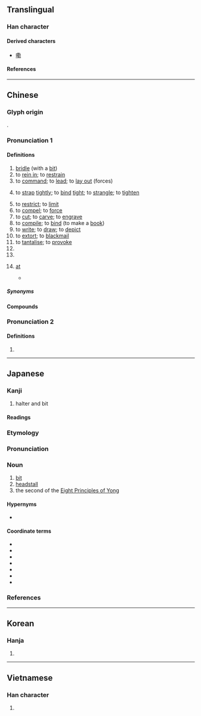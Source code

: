 {{character info}}
==Translingual==

===Han character===
{{Han char|rn=19|rad=力|as=09|sn=11|four=44527|canj=TJKS|ids=⿰革力}}

====Derived characters====
* [[嘞]]

====References====
{{Han ref|kx=0148.100|dkj=02386|dj=0333.200|hdz=10374.010|uh=52D2}}

----

==Chinese==
{{zh-forms}}

===Glyph origin===
{{Han etym}}
{{Han compound|革|力|ls=psc|c1=s|c2=p}}.

===Pronunciation 1===
{{zh-pron
|m=lè,lēi
|m_note=lēi - vernacular (“to tie tight”) - lè - literary (other senses)
|c=lak6,laak6
|h=pfs=
|md=lĕk
|mn=qz:lia̍k/tw,xm,zz:le̍k/qz:liak/tw:leh/xm:le̍h
|mn_note=lia̍k/le̍k/liak - literary; leh/le̍h - vernacular
|mn-t=lêg8
|w=5leq
|mc=y
|oc=y
|cat=n,v,cl,pn
}}

====Definitions====
{{zh-hanzi}}

# [[bridle]] (with a [[bit]])
# to [[rein in]]; to [[restrain]]
# to [[command]]; to [[lead]]; to [[lay out]] (forces)
# {{lb|zh|colloquial}} to [[strap]] [[tightly]]; to [[bind]] [[tight]]; to [[strangle]]; to [[tighten]]
# to [[restrict]]; to [[limit]]
# to [[compel]]; to [[force]]
# to [[cut]]; to [[carve]]; to [[engrave]]
# to [[compile]]; to [[bind]] (to make a [[book]])
# to [[write]]; to [[draw]]; to [[depict]]
# to [[extort]]; to [[blackmail]]
# to [[tantalise]]; to [[provoke]]
# {{zh-short|勒克斯/勒克司|[[lux]]}}
# {{surname|zh}}
# {{lb|zh|Suzhou}} [[at]]
#* {{quote-book|zh|year=1981|origdate=1945&ndash;1950|author={{lang|zh|倪海曙}} (Ni Haishu)|chapter={{lang|zh|太太走出廚房（蘇州話）}}|title={{lang|zh|雜格嚨咚}} (Zagelongdong)|trans-title=|edition=|publisher={{w2|zh|生活·讀書·新知三聯書店}}|page=20|type=reprint|original={{lang|zh|雜格嚨咚集}}|by={{lang|zh|倪海曙}}}}
#*: {{zh-x|花瓶 滾 勒 地下，皮鞋 脫 勒 床浪。||W-SZ}}

=====Synonyms=====
{{zh-dial|在}}

====Compounds====
{{zh-der|勒斃|勒子|勒緊|勒住|勒里勒得|勒死|勒緊褲帶|勒贖|勒迫|勒馬|勒馬懸崖|勒狀|多羅貝勒|勒逼|強勒|勒抑|勒停|奧勒岡州|勒休|彌勒|庫勒山|勒碑|勒戒|布勒斯特|巴勒斯坦|巴勒摩|勾勒|勒交|勒掯|勒兵|勒借|勒開|勒口|勒銜|勒銘|列寧格勒|克勒特|勒石|勒索|加勒比海|勒派|呼畢勒罕|勒限|勒克司|勒令|勒詐|勒尤|掯勒|懸崖勒馬|抑勒|磨勒|玉勒|玉勒雕鞍|擄人勒贖|泰勒制度|敕勒歌|敕勒|敲詐勒索|貝爾格勒|臨崖勒馬|銜勒|那不勒斯|邀勒|訶梨勒|羈勒|羅勒|金勒|逼勒|賽普勒斯|鉤勒|部勒|轡勒|要勒|阿勃勒|勒拿河|郭勒木德|大格勒|革勒車|古勒巴格|阿熱勒|瓊庫勒|庫拉木勒克|薩勒吾則克|希吾勒|策勒|色格孜庫勒|薩利吉勒干南庫勒|克克拉去考勒|喀勒塔吐格曼|吐曼塔勒|庫爾勒|加依提勒克|疏勒|錫林郭勒|夏馬勒巴格|阿依庫勒|喬勒潘|夏普吐勒|阿恰勒|托依堡勒迪}}

===Pronunciation 2===
{{zh-pron
|m=lei
|dial=n
|cat=part
}}

====Definitions====
{{zh-hanzi}}

# {{zh-alt-form|嘞|[[modal]] [[particle]]}}

----

==Japanese==

===Kanji===
{{ja-kanji|rs=力09}}

# halter and bit

====Readings====
{{ja-readings
|goon=ろく
|kanon=ろく
|kun=くつわ-
}}

===Etymology===
{{wp|lang=ja}}
{{ja-kanjitab|ろく|yomi=o}}
{{der|ja|ltc|勒|sort=ろく}}

===Pronunciation===
{{ja-pron|yomi=o|ろく|acc=1|acc_ref=DJR}}

===Noun===
{{ja-noun|ろく}}

# [[bit]] {{gl|metal in horse's mouth}}
# [[headstall]]
# the second of the [[w:Eight Principles of Yong|Eight Principles of Yong]]

====Hypernyms====
* {{ja-r|永字八法|えいじ はっぽう|the [[w:Eight Principles of Yong|Eight Principles of Yong]]}}

====Coordinate terms====
* {{ja-r|側|そく|the first of the [[w:Eight Principles of Yong|Eight Principles of Yong]]}}
* {{ja-r|努|ど|the third of the [[w:Eight Principles of Yong|Eight Principles of Yong]]}}
* {{ja-r|趯|てき|the fourth of the [[w:Eight Principles of Yong|Eight Principles of Yong]]}}
* {{ja-r|策|さく|the fifth of the [[w:Eight Principles of Yong|Eight Principles of Yong]]}}
* {{ja-r|掠|りゃく|the sixth of the [[w:Eight Principles of Yong|Eight Principles of Yong]]}}
* {{ja-r|啄|たく|the seventh of the [[w:Eight Principles of Yong|Eight Principles of Yong]]}}
* {{ja-r|磔|たく|the eighth of the [[w:Eight Principles of Yong|Eight Principles of Yong]]}}

===References===
<references/>

----

==Korean==

===Hanja===
{{ko-hanja|륵}}

# {{rfdef|ko|sort=力09}}

----

==Vietnamese==

===Han character===
{{vi-readings|reading=[[lặc]], [[lắc]], [[lấc]], [[lật]], [[lất]]|rs=力09}}

# {{rfdef|vi|sort=力09}}